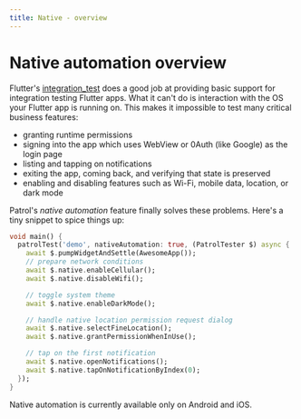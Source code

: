 ```yaml
---
title: Native - overview
---
```


# Native automation overview

Flutter's [integration_test][integration_test] does a good job at providing
basic support for integration testing Flutter apps. What it can't do is
interaction with the OS your Flutter app is running on. This makes it impossible
to test many critical business features:

- granting runtime permissions
- signing into the app which uses WebView or 0Auth (like Google) as the login
  page
- listing and tapping on notifications
- exiting the app, coming back, and verifying that state is preserved
- enabling and disabling features such as Wi-Fi, mobile data, location, or dark
  mode

Patrol's _native automation_ feature finally solves these problems. Here's a
tiny snippet to spice things up:

```dart title="integration_test/demo_test.dart"
void main() {
  patrolTest('demo', nativeAutomation: true, (PatrolTester $) async {
    await $.pumpWidgetAndSettle(AwesomeApp());
    // prepare network conditions
    await $.native.enableCellular();
    await $.native.disableWifi();

    // toggle system theme
    await $.native.enableDarkMode();

    // handle native location permission request dialog
    await $.native.selectFineLocation();
    await $.native.grantPermissionWhenInUse();

    // tap on the first notification
    await $.native.openNotifications();
    await $.native.tapOnNotificationByIndex(0);
  });
}
```

<Info>Native automation is currently available only on Android and iOS.</Info>

<Tweet id="1592464714227142658" />

<Tweet id="1592464714227142658" />

<Tweet id="1600058780724523009" />

[integration_test]: https://github.com/flutter/flutter/tree/master/packages/integration_test
